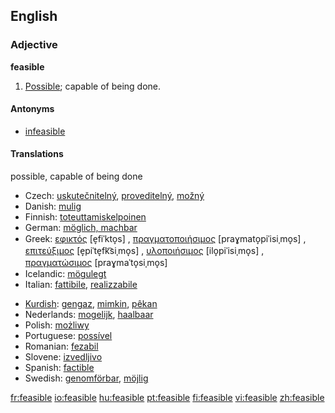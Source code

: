 ==English==

===Adjective===
'''feasible'''

# [[possible|Possible]]; capable of being done.

====Antonyms====
*[[infeasible]]

====Translations====
;possible, capable of being done
{{top}}
*Czech: [[uskutečnitelný]], [[proveditelný]], [[možný]]
*Danish: [[mulig]]
*Finnish: [[toteuttamiskelpoinen]]
*German: [[möglich, machbar]]
*Greek: [[εφικτός]] [e̞fiˈkto̞s] {{m}}, [[πραγματοποιήσιμος]] [praɣmato̞piˈisiˌmo̞s] {{m}}, [[επιτεύξιμος]] [e̞piˈte̞fk͡siˌmo̞s] {{m}}, [[υλοποιήσιμος]] [ilo̞piˈisiˌmo̞s] {{m}}, [[πραγματώσιμος]] [praɣmaˈto̞siˌmo̞s] {{m}}
*Icelandic: [[mögulegt]]
*Italian: [[fattibile]], [[realizzabile]]
{{mid}}
*[[Kurdish]]: [[gengaz]], [[mimkin]], [[pêkan]]
*Nederlands: [[mogelijk]], [[haalbaar]]
*Polish: [[możliwy]]
*Portuguese: [[possível]]
*Romanian: [[fezabil]]
*Slovene: [[izvedljivo]]
*Spanish: [[factible]]
*Swedish: [[genomförbar]], [[möjlig]]
{{bottom}}

[[fr:feasible]]
[[io:feasible]]
[[hu:feasible]]
[[pt:feasible]]
[[fi:feasible]]
[[vi:feasible]]
[[zh:feasible]]